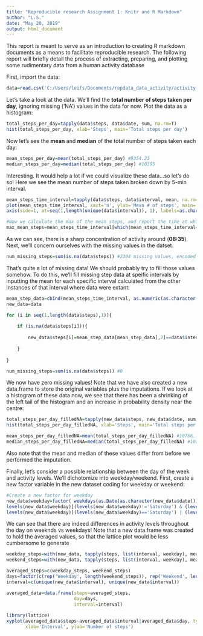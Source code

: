 ---
title: "Reproducible research Assignment 1: Knitr and R Markdown"
author: "L.S."
date: "May 20, 2019"
output: html_document
---

This report is meant to serve as an introduction to creating R markdown documents as a means to facilitate reproducible research. The following report will briefly detail the process of extracting, preparing, and plotting some rudimentary data from a human activity database

First, import the data:
```{r}
data=read.csv('C:/Users/leifs/Documents/repdata_data_activity/activity.csv')
```

Let's take a look at the data. We'll find the **total number of steps taken per day**, ignoring missing ('NA') values in the data for now. Plot the data as a histogram:
```{r}
total_steps_per_day=tapply(data$steps, data$date, sum, na.rm=T)
hist(total_steps_per_day, xlab='Steps', main='Total steps per day')
```

Now let's see the **mean** and **median** of the total number of steps taken each day:
```{r, echo=TRUE}
mean_steps_per_day=mean(total_steps_per_day) #9354.23
median_steps_per_day=median(total_steps_per_day) #10395
```

Interesting. It would help a lot if we could visualize these data...so let's do so! Here we see the mean number of steps taken broken down by 5-min interval.

```{r}
mean_steps_time_interval=tapply(data$steps, data$interval, mean, na.rm=T)
plot(mean_steps_time_interval, xaxt='n', ylab='Mean # of steps', main='Mean Number of Steps Taken per Time Interval', xlab='Time interval (24h clock)', type='l')
axis(side=1, at=seq(1,length(unique(data$interval)), 1), labels=as.character(unique(data$interval)))

#Now we calculate the max of the mean steps, and report the time at which it occurs
max_mean_steps=mean_steps_time_interval[which(mean_steps_time_interval==max(mean_steps_time_interval))] #206.17 steps at 08:35 on the clock
```

As we can see, there is a sharp concentration of activity around (**08:35**). Next, we'll concern ourselves with the missing values in the datset.

```{r}
num_missing_steps=sum(is.na(data$steps)) #2304 missing values, encoded as NA
```

That's quite a lot of missing data! We should probably try to fill those values somehow. To do this, we'll fill missing step data at speific intervals by inputting the mean for each specific interval calculated from the other instances of that interval where data were extant:

```{r}
mean_step_data=cbind(mean_steps_time_interval, as.numeric(as.character(unique(data$interval))))
new_data=data

for (i in seq(1,length(data$steps),1)){
    
    if (is.na(data$steps[i])){
        
        new_data$steps[i]=mean_step_data[mean_step_data[,2]==data$interval[i],1]
        
    }
    
}

num_missing_steps=sum(is.na(data$steps)) #0
```

We now have zero missing values! Note that we have also created a new data.frame to store the original variables plus the imputations. If we look at a histogram of these data now, we see that there has been a shrinking of the left tail of the histogram and an increase in probability density near the centre:

```{r}

total_steps_per_day_filledNA=tapply(new_data$steps, new_data$date, sum, na.rm=T)
hist(total_steps_per_day_filledNA, xlab='Steps', main='Total steps per day - filled NA values')

mean_steps_per_day_filledNA=mean(total_steps_per_day_filledNA) #10766.19
median_steps_per_day_filledNA=median(total_steps_per_day_filledNA) #10766.19
```

Also note that the mean and median of these values differ from before we performed the imputation. 

Finally, let's consider a possible relationship between the day of the week and activity levels. We'll dichotomize into weekday/weekend. First, create a new factor variable in the new dataset coding for weekday or weekend:

```{r}
#Create a new factor for weekday
new_data$weekday=factor( weekdays(as.Date(as.character(new_data$date))) )
levels(new_data$weekday)[(levels(new_data$weekday)!='Saturday') & (levels(new_data$weekday)!='Sunday')]='Weekday'
levels(new_data$weekday)[(levels(new_data$weekday)=='Saturday') | (levels(new_data$weekday)=='Sunday')]='Weekend'
```

We can see that there are indeed differences in activity levels throughout the day on weeknds vs weekdays! Note that a new data.frame was created to hold the averaged values, so that the lattice plot would be less cumbersome to generate

```{r}
weekday_steps=with(new_data, tapply(steps, list(interval, weekday), mean))[,1]
weekend_steps=with(new_data, tapply(steps, list(interval, weekday), mean))[,2]

averaged_steps=c(weekday_steps, weekend_steps)
days=factor(c(rep('Weekday', length(weekend_steps)), rep('Weekend', length(weekend_steps))))
interval=c(unique(new_data$interval), unique(new_data$interval))

averaged_data=data.frame(steps=averaged_steps,
                         day=days,
                         interval=interval)
                         
library(lattice)
xyplot(averaged_data$steps~averaged_data$interval|averaged_data$day, type='l', layout=c(1,2),
       xlab='Interval', ylab='Number of steps')

```


